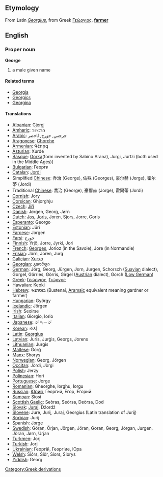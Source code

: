 ==Etymology==
From Latin ''[[Georgius]]'', from Greek [[Γεώργιος]], '''[[farmer]]'''

==English==
===Proper noun===
'''George'''

# a male given name

====Related terms====
*[[Georgia]]
*[[Georgics]]
*[[Georgina]]

====Translations====
*[[Albanian]]: Gjergj
*[[Amharic]]: ጊዮርጊሰ
*[[Arabic]]: جرجس, ﺟﻮﺭﺝ, ﺍﺎﺧﺿﺭ
*[[Aragonese]]: [[Chorche]]
*[[Armenian]]: Գէորգ
*[[Asturian]]: Xurde
*[[Basque]]: [[Gorka]](form invented by Sabino Arana), Jurgi, Jurtzi (both used in the Middle Ages))
*[[Bulgarian]]: Георги
*[[Catalan]]: [[Jordi]]
*Simplified [[Chinese]]: 乔治 (George), 佐殊 (Georges), 豪尔赫 (Jorge), 霍尔蒂 (Jordi)
*Traditional [[Chinese]]: 喬治 (George), 豪爾赫 (Jorge), 霍爾蒂 (Jordi)
*[[Cornish]]: Jory
*[[Corsican]]: Ghjorghju
*[[Czech]]: [[Jiří]]
*[[Danish]]: Jørgen, Georg, Jørn
*[[Dutch]]: [[Jos]], [[Joris]], Joren, Sjors, Jorre, Goris
*[[Esperanto]]: Georgo
*[[Estonian]]: Jüri
*[[Faroese]]: Jorgen
*[[Farsi]]: ﺟﻮﺭﺝ
*[[Finnish]]: Yrjö, Jorre, Jyrki, Jori
*[[French]]: [[Georges]], Jorioz (in the Savoie), Jore (in Normandie)
*[[Frisian]]: Jörn, Joren, Jurg
*[[Galician]]: [[Xurxo]]
*[[Georgian]]: გიორგი
*[[German]]: Jörg, Georg, Jürgen, Jorn, Jurgen, Schorsch ([[Suavian]] dialect), Gorgel, Görries, Görris, Girgel ([[Austrian]] dialect), Gorch ([[Low German]])
*[[Greek]]: [[Γεώργιος]], [[Γιώργος]]
*[[Hawaiian]]: Keoki
*[[Hebrew]]: בוסתנאי (Bustenai, [[Aramaic]] equivalent meaning gardner or farmer)
*[[Hungarian]]: György
*[[Icelandic]]: Jörgen
*[[Irish]]: Seoirse
*[[Italian]]: Giorgio, Iorio
*[[Japanese]]: ジョージ
*[[Korean]]: 조지
*[[Latin]]: [[Georgius]]
*[[Latvian]]: Juris, Jurģis, Georgs, Jorens
*[[Lithuanian]]: Jurgis
*[[Maltese]]: Ġorġ
*[[Manx]]: Shorys
*[[Norwegian]]: Georg, Jörgen
*[[Occitan]]: Jòrdi, Jòrgi
*[[Polish]]: Jerzy
*[[Polinesian]]: Hori
*[[Portuguese]]: Jorge
*[[Romanian]]: Gheorghe, Iorghu, Iorgu
*[[Russian]]: [[Юрий]], Георгий, Егор, Егорий
*[[Samoan]]: Siosi
*[[Scottish Gaelic]]: Seòras, Seòrsa, Deòrsa, Dod
*[[Slovak]]: [[Juraj]], Džordž
*[[Slovene]]: Jure, Jurij, Juraj, Georgius (Latin translation of Jurij)
*[[Sorbian]]: Jurij
*[[Spanish]]: [[Jorge]]
*[[Swedish]]: Göran, Örjan, Jörgen, Jöran, Goran, Georg, Jörgan, Jurgen, Jöran, Jørn, Ürjan
*[[Turkmen]]: Jorj
*[[Turkish]]: Jorj
*[[Ukrainian]]: Георгій, Георгіие, Юра
*[[Welsh]]: Siôrs, Siôr, Siors, Siorys
*[[Yiddish]]: Georg
[[Category:Greek derivations]]